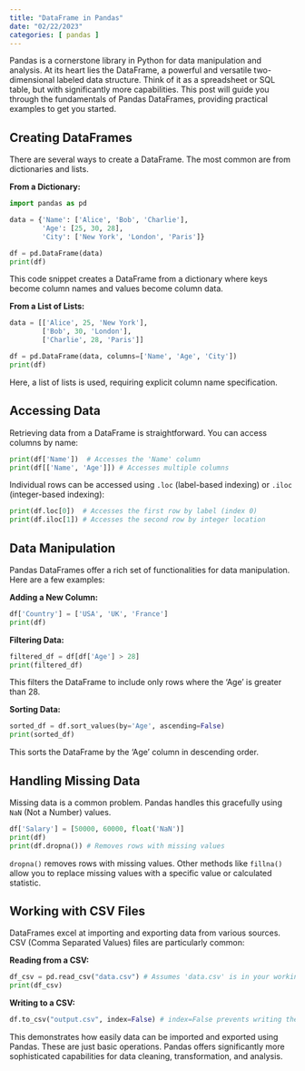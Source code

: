 ```yaml
---
title: "DataFrame in Pandas"
date: "02/22/2023"
categories: [ pandas ]
---
```



Pandas is a cornerstone library in Python for data manipulation and analysis.  At its heart lies the DataFrame, a powerful and versatile two-dimensional labeled data structure.  Think of it as a spreadsheet or SQL table, but with significantly more capabilities. This post will guide you through the fundamentals of Pandas DataFrames, providing practical examples to get you started.


## Creating DataFrames

There are several ways to create a DataFrame.  The most common are from dictionaries and lists.

**From a Dictionary:**

```python
import pandas as pd

data = {'Name': ['Alice', 'Bob', 'Charlie'],
        'Age': [25, 30, 28],
        'City': ['New York', 'London', 'Paris']}

df = pd.DataFrame(data)
print(df)
```

This code snippet creates a DataFrame from a dictionary where keys become column names and values become column data.


**From a List of Lists:**

```python
data = [['Alice', 25, 'New York'],
        ['Bob', 30, 'London'],
        ['Charlie', 28, 'Paris']]

df = pd.DataFrame(data, columns=['Name', 'Age', 'City'])
print(df)
```

Here, a list of lists is used, requiring explicit column name specification.


## Accessing Data

Retrieving data from a DataFrame is straightforward.  You can access columns by name:

```python
print(df['Name'])  # Accesses the 'Name' column
print(df[['Name', 'Age']]) # Accesses multiple columns
```

Individual rows can be accessed using `.loc` (label-based indexing) or `.iloc` (integer-based indexing):

```python
print(df.loc[0])  # Accesses the first row by label (index 0)
print(df.iloc[1]) # Accesses the second row by integer location
```


## Data Manipulation

Pandas DataFrames offer a rich set of functionalities for data manipulation.  Here are a few examples:

**Adding a New Column:**

```python
df['Country'] = ['USA', 'UK', 'France']
print(df)
```

**Filtering Data:**

```python
filtered_df = df[df['Age'] > 28]
print(filtered_df)
```

This filters the DataFrame to include only rows where the 'Age' is greater than 28.


**Sorting Data:**

```python
sorted_df = df.sort_values(by='Age', ascending=False)
print(sorted_df)
```

This sorts the DataFrame by the 'Age' column in descending order.


## Handling Missing Data

Missing data is a common problem. Pandas handles this gracefully using `NaN` (Not a Number) values.

```python
df['Salary'] = [50000, 60000, float('NaN')]
print(df)
print(df.dropna()) # Removes rows with missing values

```

`dropna()` removes rows with missing values.  Other methods like `fillna()` allow you to replace missing values with a specific value or calculated statistic.


## Working with CSV Files

DataFrames excel at importing and exporting data from various sources.  CSV (Comma Separated Values) files are particularly common:


**Reading from a CSV:**

```python
df_csv = pd.read_csv("data.csv") # Assumes 'data.csv' is in your working directory.
print(df_csv)
```

**Writing to a CSV:**

```python
df.to_csv("output.csv", index=False) # index=False prevents writing the index to the file.
```

This demonstrates how easily data can be imported and exported using Pandas.  These are just basic operations.  Pandas offers significantly more sophisticated capabilities for data cleaning, transformation, and analysis.

